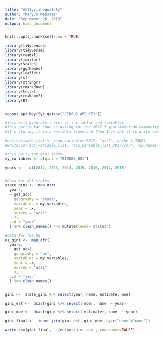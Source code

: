 ```yaml
---
title: "ACS1yr_inequality"
author: "MaryJo Webster"
date: "September 26, 2019"
output: html_document
---
```


```r
knitr::opts_chunk$set(echo = TRUE)
```
```r
library(tidycensus)
library(tidyverse)
library(readxl)
library(janitor)
library(scales)
library(ggthemes)
library(leaflet)
library(sf)
library(stringr)
library(rmarkdown)
library(knitr)
library(reshape2)
library(DT)


census_api_key(Sys.getenv("CENSUS_API_KEY"))

#this will generate a list of the tables and variables
#this particular code is asking for the 2017 5-year American community survey data
#it's storing it in a new data frame and then I've set it to write out to csv

#acs_variable_list <- load_variables(2017, "acs5", cache = TRUE)
#write.csv(acs_variable_list, 'acs_variable_list_2017.csv', row.names = FALSE)

#this pulls the gini index
my_variables <- c(gini = "B19083_001")

years <-  lst(2012, 2013, 2014, 2015, 2016, 2017, 2018)


#data for all states
state_gini <-  map_dfr(
  years,
  ~ get_acs(
    geography = "state",
    variables = my_variables,
    year = .x,
    survey = "acs1"
    ),
  .id = "year"
  ) %>% clean_names() %>% mutate(level='states')

#data for the US
us_gini <-  map_dfr(
  years,
  ~ get_acs(
    geography = "us",
    variables = my_variables,
    year = .x,
    survey = "acs1"
    ),
  .id = "year"
  ) %>% clean_names()


gini <-  state_gini %>% select(year, name, estimate, moe)

gini_est <-  dcast(gini %>% select(-moe), name  ~ year)

gini_moe <-  dcast(gini %>% select(-estimate), name  ~ year)

gini_final <-  inner_join(gini_est, gini_moe, by=c("name"="name"))

write.csv(gini_final, './output/gini.csv', row.names=FALSE)
```

